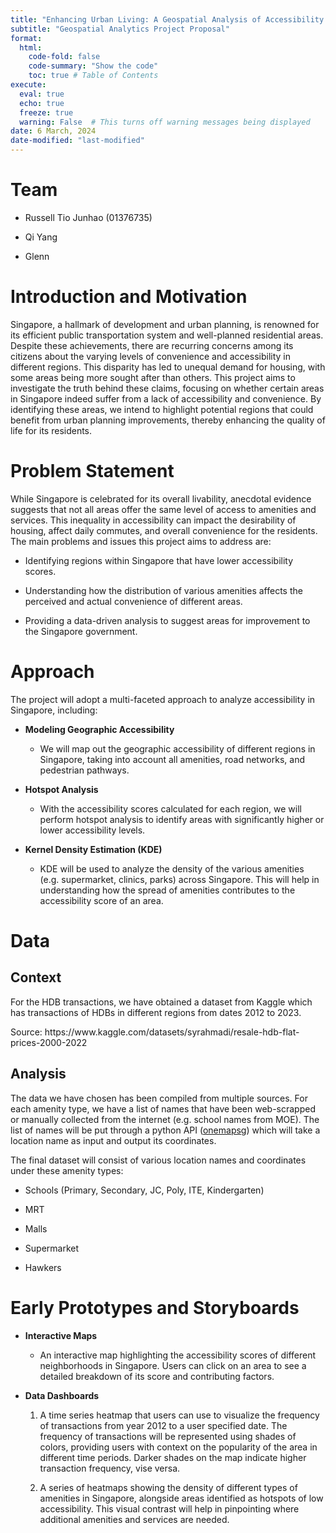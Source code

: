 ```yaml
---
title: "Enhancing Urban Living: A Geospatial Analysis of Accessibility in Singapore"
subtitle: "Geospatial Analytics Project Proposal"
format:
  html:
    code-fold: false
    code-summary: "Show the code"
    toc: true # Table of Contents
execute:
  eval: true
  echo: true
  freeze: true
  warning: False  # This turns off warning messages being displayed
date: 6 March, 2024
date-modified: "last-modified"
---
```


# Team

-   Russell Tio Junhao (01376735)

-   Qi Yang

-   Glenn

# Introduction and Motivation

Singapore, a hallmark of development and urban planning, is renowned for its efficient public transportation system and well-planned residential areas. Despite these achievements, there are recurring concerns among its citizens about the varying levels of convenience and accessibility in different regions. This disparity has led to unequal demand for housing, with some areas being more sought after than others. This project aims to investigate the truth behind these claims, focusing on whether certain areas in Singapore indeed suffer from a lack of accessibility and convenience. By identifying these areas, we intend to highlight potential regions that could benefit from urban planning improvements, thereby enhancing the quality of life for its residents.

# Problem Statement

While Singapore is celebrated for its overall livability, anecdotal evidence suggests that not all areas offer the same level of access to amenities and services. This inequality in accessibility can impact the desirability of housing, affect daily commutes, and overall convenience for the residents. The main problems and issues this project aims to address are:

-   Identifying regions within Singapore that have lower accessibility scores.

-   Understanding how the distribution of various amenities affects the perceived and actual convenience of different areas.

-   Providing a data-driven analysis to suggest areas for improvement to the Singapore government.

# Approach

The project will adopt a multi-faceted approach to analyze accessibility in Singapore, including:

-   **Modeling Geographic Accessibility**

    -   We will map out the geographic accessibility of different regions in Singapore, taking into account all amenities, road networks, and pedestrian pathways.

-   **Hotspot Analysis**

    -   With the accessibility scores calculated for each region, we will perform hotspot analysis to identify areas with significantly higher or lower accessibility levels.

-   **Kernel Density Estimation (KDE)**

    -   KDE will be used to analyze the density of the various amenities (e.g. supermarket, clinics, parks) across Singapore. This will help in understanding how the spread of amenities contributes to the accessibility score of an area.

# Data

## Context

For the HDB transactions, we have obtained a dataset from Kaggle which has transactions of HDBs in different regions from dates 2012 to 2023. 

Source: https://www.kaggle.com/datasets/syrahmadi/resale-hdb-flat-prices-2000-2022

## Analysis

The data we have chosen has been compiled from multiple sources. For each amenity type, we have a list of names that have been web-scrapped or manually collected from the internet (e.g. school names from MOE). The list of names will be put through a python API ([onemapsg](https://pypi.org/project/onemapsg/)) which will take a location name as input and output its coordinates.

The final dataset will consist of various location names and coordinates under these amenity types:

-   Schools (Primary, Secondary, JC, Poly, ITE, Kindergarten)

-   MRT

-   Malls

-   Supermarket

-   Hawkers

# Early Prototypes and Storyboards

-   **Interactive Maps**

    -   An interactive map highlighting the accessibility scores of different neighborhoods in Singapore. Users can click on an area to see a detailed breakdown of its score and contributing factors.

-   **Data Dashboards** 

    1.  A time series heatmap that users can use to visualize the frequency of transactions from year 2012 to a user specified date. The frequency of transactions will be represented using shades of colors, providing users with context on the popularity of the area in different time periods. Darker shades on the map indicate higher transaction frequency, vise versa.

    2.  A series of heatmaps showing the density of different types of amenities in Singapore, alongside areas identified as hotspots of low accessibility. This visual contrast will help in pinpointing where additional amenities and services are needed.
